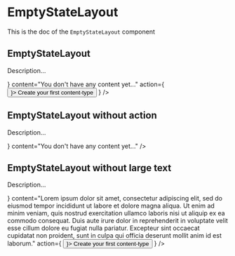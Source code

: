 <!--- EmptyStateLayout.stories.mdx --->


<Meta title="Design System/Layouts/EmptyStateLayout" component={EmptyStateLayout} />

# EmptyStateLayout

This is the doc of the `EmptyStateLayout` component

## EmptyStateLayout

Description...

<Canvas>
  <Story name="base">
    <Box padding={8} background="neutral100">
      <EmptyStateLayout
        icon={<Illo />}
        content="You don't have any content yet..."
        action={
          <Button variant="secondary" startIcon={<AddIcon />}>
            Create your first content-type
          </Button>
        }
      />
    </Box>
  </Story>
</Canvas>

## EmptyStateLayout without action

Description...

<Canvas>
  <Story name="without action">
    <Box padding={8} background="neutral100">
      <EmptyStateLayout icon={<Illo />} content="You don't have any content yet..." />
    </Box>
  </Story>
</Canvas>

## EmptyStateLayout without large text

Description...

<Canvas>
  <Story name="with large text">
    <Box padding={8} background="neutral100">
      <EmptyStateLayout
        icon={<Illo />}
        content="Lorem ipsum dolor sit amet, consectetur adipiscing elit, sed do eiusmod tempor incididunt ut labore et dolore magna aliqua. Ut enim ad minim veniam, quis nostrud exercitation ullamco laboris nisi ut aliquip ex ea commodo consequat. Duis aute irure dolor in reprehenderit in voluptate velit esse cillum dolore eu fugiat nulla pariatur. Excepteur sint occaecat cupidatat non proident, sunt in culpa qui officia deserunt mollit anim id est laborum."
        action={
          <Button variant="secondary" startIcon={<AddIcon />}>
            Create your first content-type
          </Button>
        }
      />
    </Box>
  </Story>
</Canvas>
